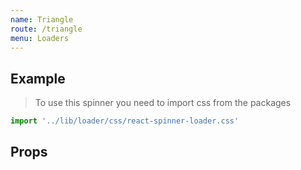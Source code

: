 ```yaml
---
name: Triangle
route: /triangle
menu: Loaders
---
```



## Example

<Playground>
  <Triangle ariaLabel="loading-indicator" />
</Playground>

> To use this spinner you need to import css from the packages

```jsx
import '../lib/loader/css/react-spinner-loader.css'
```

## Props

<Props of={Triangle} />
